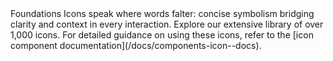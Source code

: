 
<Meta title="Foundations/Iconography" />

<Unstyled>
  <Subheading>Foundations</Subheading>
  <Heading name="Iconography" level="h1" style="h1" type="article" />
  <Lead>
    Icons speak where words falter: concise symbolism bridging clarity and
    context in every interaction.
  </Lead>
  Explore our extensive library of over 1,000 icons. For detailed guidance on using
  these icons, refer to the [icon component documentation](/docs/components-icon--docs).
  <IconDisplay />
</Unstyled>

